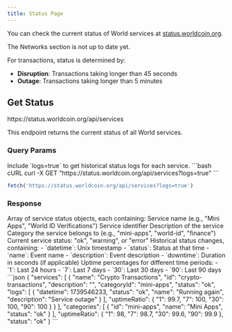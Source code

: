 ```yaml
---
title: Status Page
---
```


You can check the current status of World services at [status.worldcoin.org](https://status.worldcoin.org).

<Note>
The Networks section is not up to date yet.
</Note>

For transactions, status is determined by:

- **Disruption**: Transactions taking longer than 45 seconds
- **Outage**: Transactions taking longer than 5 minutes

## Get Status

<ParamField path="method" type="GET">
  https://status.worldcoin.org/api/services
</ParamField>

This endpoint returns the current status of all World services.

### Query Params

<ParamField query="logs" type="boolean">
  Include `logs=true` to get historical status logs for each service.
</ParamField>

<CodeGroup title="Request">
```bash cURL
curl -X GET "https://status.worldcoin.org/api/services?logs=true"
```

```javascript
fetch('https://status.worldcoin.org/api/services?logs=true')
```
</CodeGroup>

### Response

<ResponseField name="services" type="array">
  Array of service status objects, each containing:
</ResponseField>

<ResponseField name="name" type="string">
  Service name (e.g., "Mini Apps", "World ID Verifications")
</ResponseField>

<ResponseField name="id" type="string">
  Service identifier
</ResponseField>

<ResponseField name="description" type="string">
  Description of the service
</ResponseField>

<ResponseField name="categoryId" type="string">
  Category the service belongs to (e.g., "mini-apps", "world-id", "finance")
</ResponseField>

<ResponseField name="status" type="string">
  Current service status: "ok", "warning", or "error"
</ResponseField>

<ResponseField name="logs" type="array">
  Historical status changes, containing:
  - `datetime`: Unix timestamp
  - `status`: Status at that time
  - `name`: Event name
  - `description`: Event description
  - `downtime`: Duration in seconds (if applicable)
</ResponseField>

<ResponseField name="uptimeRatio" type="object">
  Uptime percentages for different time periods:
  - `1`: Last 24 hours
  - `7`: Last 7 days
  - `30`: Last 30 days
  - `90`: Last 90 days
</ResponseField>

<CodeGroup title="Response">
```json
{
    "services": [
        {
            "name": "Crypto Transactions",
            "id": "crypto-transactions",
            "description": "",
            "categoryId": "mini-apps",
            "status": "ok",
            "logs": [
                {
                    "datetime": 1739546233,
                    "status": "ok",
                    "name": "Running again",
                    "description": "Service outage"
                }
            ],
            "uptimeRatio": {
                "1": 99.7,
                "7": 100,
                "30": 100,
                "90": 100
            }
        }
    ],
    "categories": [
        {
            "id": "mini-apps",
            "name": "Mini Apps",
            "status": "ok"
        }
    ],
    "uptimeRatio": {
        "1": 98,
        "7": 98.7,
        "30": 99.6,
        "90": 99.9
    },
    "status": "ok"
}
```
</CodeGroup>